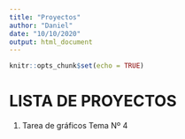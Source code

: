 ```yaml
---
title: "Proyectos"
author: "Daniel"
date: "10/10/2020"
output: html_document
---
```


```r
knitr::opts_chunk$set(echo = TRUE)
```

# LISTA DE PROYECTOS


1. Tarea de gráficos Tema Nº 4
